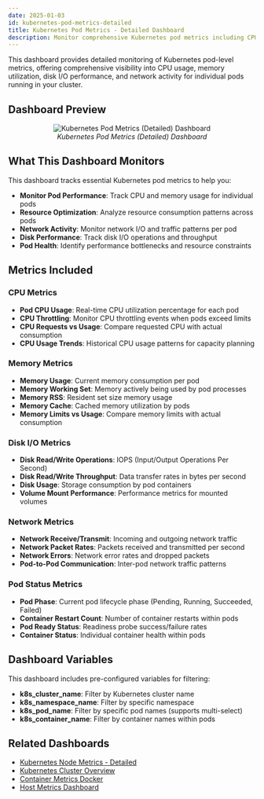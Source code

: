 ```yaml
---
date: 2025-01-03
id: kubernetes-pod-metrics-detailed
title: Kubernetes Pod Metrics - Detailed Dashboard
description: Monitor comprehensive Kubernetes pod metrics including CPU, memory, disk I/O, and network performance for individual pods in your cluster.
---
```


This dashboard provides detailed monitoring of Kubernetes pod-level metrics, offering comprehensive visibility into CPU usage, memory utilization, disk I/O performance, and network activity for individual pods running in your cluster.

## Dashboard Preview

<figure data-zoomable align='center'>
    <img src="/img/docs/dashboards/dashboard-templates/kubernetes-pod-metrics-detailed.webp" alt="Kubernetes Pod Metrics (Detailed) Dashboard"/>
    <figcaption><i>Kubernetes Pod Metrics (Detailed) Dashboard </i></figcaption>
</figure>

<div className="flex justify-center">
  <DashboardActions 
    dashboardJsonUrl="https://raw.githubusercontent.com/SigNoz/dashboards/refs/heads/main/k8s-infra-metrics/kubernetes-pod-metrics-detailed.json"
    dashboardName="Kubernetes Pod Metrics Detailed"
  />
</div>

## What This Dashboard Monitors

This dashboard tracks essential Kubernetes pod metrics to help you:

- **Monitor Pod Performance**: Track CPU and memory usage for individual pods
- **Resource Optimization**: Analyze resource consumption patterns across pods
- **Network Activity**: Monitor network I/O and traffic patterns per pod
- **Disk Performance**: Track disk I/O operations and throughput
- **Pod Health**: Identify performance bottlenecks and resource constraints

## Metrics Included

### CPU Metrics
- **Pod CPU Usage**: Real-time CPU utilization percentage for each pod
- **CPU Throttling**: Monitor CPU throttling events when pods exceed limits
- **CPU Requests vs Usage**: Compare requested CPU with actual consumption
- **CPU Usage Trends**: Historical CPU usage patterns for capacity planning

### Memory Metrics
- **Memory Usage**: Current memory consumption per pod
- **Memory Working Set**: Memory actively being used by pod processes
- **Memory RSS**: Resident set size memory usage
- **Memory Cache**: Cached memory utilization by pods
- **Memory Limits vs Usage**: Compare memory limits with actual consumption

### Disk I/O Metrics
- **Disk Read/Write Operations**: IOPS (Input/Output Operations Per Second)
- **Disk Read/Write Throughput**: Data transfer rates in bytes per second
- **Disk Usage**: Storage consumption by pod containers
- **Volume Mount Performance**: Performance metrics for mounted volumes

### Network Metrics
- **Network Receive/Transmit**: Incoming and outgoing network traffic
- **Network Packet Rates**: Packets received and transmitted per second
- **Network Errors**: Network error rates and dropped packets
- **Pod-to-Pod Communication**: Inter-pod network traffic patterns

### Pod Status Metrics
- **Pod Phase**: Current pod lifecycle phase (Pending, Running, Succeeded, Failed)
- **Container Restart Count**: Number of container restarts within pods
- **Pod Ready Status**: Readiness probe success/failure rates
- **Container Status**: Individual container health within pods

## Dashboard Variables

This dashboard includes pre-configured variables for filtering:

- **k8s_cluster_name**: Filter by Kubernetes cluster name
- **k8s_namespace_name**: Filter by specific namespace
- **k8s_pod_name**: Filter by specific pod names (supports multi-select)
- **k8s_container_name**: Filter by container names within pods

## Related Dashboards

- [Kubernetes Node Metrics - Detailed](/docs/dashboards/dashboard-templates/kubernetes-node-metrics-detailed)
- [Kubernetes Cluster Overview](/docs/dashboards/dashboard-templates/kubernetes-cluster-overview)
- [Container Metrics Docker](/docs/dashboards/dashboard-templates/container-metrics-docker)
- [Host Metrics Dashboard](/docs/dashboards/dashboard-templates/hostmetrics)